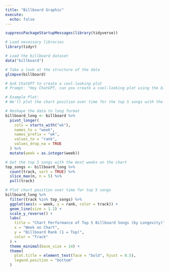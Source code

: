 ```yaml
---
title: "Billboard Graphic"
execute:
  echo: false
---
```


```r
suppressPackageStartupMessages(library(tidyverse))
```

```r
# Load necessary libraries
library(tidyr)

# Load the billboard dataset
data("billboard")

# Take a look at the structure of the data
glimpse(billboard)

# Ask ChatGPT to create a cool-looking plot
# Prompt: "Hey ChatGPT, can you create a cool-looking plot using the billboard tibble from tidyr and ggplot()? I'd like it to show something interesting like how songs move up and down the Billboard chart over time."

# Example Plot:
# We'll plot the chart position over time for the top 5 songs with the longest chart runs

# Reshape the data to long format
billboard_long <- billboard %>%
  pivot_longer(
    cols = starts_with("wk"),
    names_to = "week",
    names_prefix = "wk",
    values_to = "rank",
    values_drop_na = TRUE
  ) %>%
  mutate(week = as.integer(week))

# Get the top 5 songs with the most weeks on the chart
top_songs <- billboard_long %>%
  count(track, sort = TRUE) %>%
  slice_max(n, n = 5) %>%
  pull(track)

# Plot chart position over time for top 5 songs
billboard_long %>%
  filter(track %in% top_songs) %>%
  ggplot(aes(x = week, y = rank, color = track)) +
  geom_line(size = 1.2) +
  scale_y_reverse() +
  labs(
    title = "Chart Performance of Top 5 Billboard Songs (by Longevity)",
    x = "Week on Chart",
    y = "Billboard Rank (1 = Top)",
    color = "Track"
  ) +
  theme_minimal(base_size = 14) +
  theme(
    plot.title = element_text(face = "bold", hjust = 0.5),
    legend.position = "bottom"
  )
```

